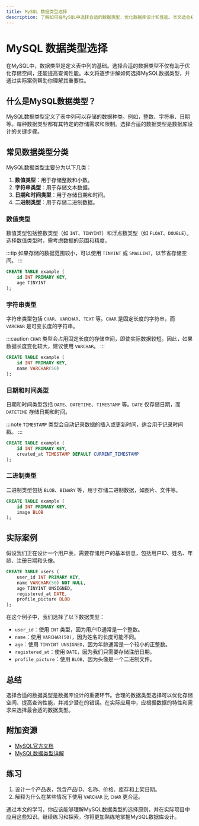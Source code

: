 ```yaml
---
title: MySQL 数据类型选择
description: 了解如何在MySQL中选择合适的数据类型，优化数据库设计和性能。本文适合初学者，包含实际案例和代码示例。
---
```


# MySQL 数据类型选择

在MySQL中，数据类型是定义表中列的基础。选择合适的数据类型不仅有助于优化存储空间，还能提高查询性能。本文将逐步讲解如何选择MySQL数据类型，并通过实际案例帮助你理解其重要性。

## 什么是MySQL数据类型？

MySQL数据类型定义了表中列可以存储的数据种类。例如，整数、字符串、日期等。每种数据类型都有其特定的存储需求和限制。选择合适的数据类型是数据库设计的关键步骤。

## 常见数据类型分类

MySQL数据类型主要分为以下几类：

1. **数值类型**：用于存储整数和小数。
2. **字符串类型**：用于存储文本数据。
3. **日期和时间类型**：用于存储日期和时间。
4. **二进制类型**：用于存储二进制数据。

### 数值类型

数值类型包括整数类型（如 `INT`、`TINYINT`）和浮点数类型（如 `FLOAT`、`DOUBLE`）。选择数值类型时，需考虑数据的范围和精度。

:::tip
如果存储的数据范围较小，可以使用 `TINYINT` 或 `SMALLINT`，以节省存储空间。
:::

```sql
CREATE TABLE example (
    id INT PRIMARY KEY,
    age TINYINT
);
```

### 字符串类型

字符串类型包括 `CHAR`、`VARCHAR`、`TEXT` 等。`CHAR` 是固定长度的字符串，而 `VARCHAR` 是可变长度的字符串。

:::caution
`CHAR` 类型会占用固定长度的存储空间，即使实际数据较短。因此，如果数据长度变化较大，建议使用 `VARCHAR`。
:::

```sql
CREATE TABLE example (
    id INT PRIMARY KEY,
    name VARCHAR(50)
);
```

### 日期和时间类型

日期和时间类型包括 `DATE`、`DATETIME`、`TIMESTAMP` 等。`DATE` 仅存储日期，而 `DATETIME` 存储日期和时间。

:::note
`TIMESTAMP` 类型会自动记录数据的插入或更新时间，适合用于记录时间戳。
:::

```sql
CREATE TABLE example (
    id INT PRIMARY KEY,
    created_at TIMESTAMP DEFAULT CURRENT_TIMESTAMP
);
```

### 二进制类型

二进制类型包括 `BLOB`、`BINARY` 等，用于存储二进制数据，如图片、文件等。

```sql
CREATE TABLE example (
    id INT PRIMARY KEY,
    image BLOB
);
```

## 实际案例

假设我们正在设计一个用户表，需要存储用户的基本信息，包括用户ID、姓名、年龄、注册日期和头像。

```sql
CREATE TABLE users (
    user_id INT PRIMARY KEY,
    name VARCHAR(50) NOT NULL,
    age TINYINT UNSIGNED,
    registered_at DATE,
    profile_picture BLOB
);
```

在这个例子中，我们选择了以下数据类型：

- `user_id`：使用 `INT` 类型，因为用户ID通常是一个整数。
- `name`：使用 `VARCHAR(50)`，因为姓名的长度可能不同。
- `age`：使用 `TINYINT UNSIGNED`，因为年龄通常是一个较小的正整数。
- `registered_at`：使用 `DATE`，因为我们只需要存储注册日期。
- `profile_picture`：使用 `BLOB`，因为头像是一个二进制文件。

## 总结

选择合适的数据类型是数据库设计的重要环节。合理的数据类型选择可以优化存储空间、提高查询性能，并减少潜在的错误。在实际应用中，应根据数据的特性和需求来选择最合适的数据类型。

## 附加资源

- [MySQL官方文档](https://dev.mysql.com/doc/)
- [MySQL数据类型详解](https://www.mysqltutorial.org/mysql-data-types/)

## 练习

1. 设计一个产品表，包含产品ID、名称、价格、库存和上架日期。
2. 解释为什么在某些情况下使用 `VARCHAR` 比 `CHAR` 更合适。

通过本文的学习，你应该能够理解MySQL数据类型的选择原则，并在实际项目中应用这些知识。继续练习和探索，你将更加熟练地掌握MySQL数据库设计。